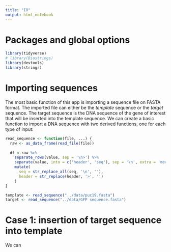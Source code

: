 ```yaml
---
title: "IO"
output: html_notebook
---
```


# Packages and global options

```r
library(tidyverse)
# library(Biostrings)
library(devtools)
library(stringr)
```


# Importing sequences

The most basic function of this app is importing a sequence file on FASTA format. The imported file can either be the *template* sequence or the *target* sequence. The target sequence is the DNA sequence of the gene of interest that will be inserted into the template sequence. We can create a basic function to import a DNA sequence with two derived functions, one for each type of input:

```r
read_sequence <- function(file, ...) {
  raw <- as_data_frame(read_file(file))
  
  df <-raw %>%
    separate_rows(value, sep = '\n>') %>%
    separate(value, into = c('header', 'seq'), sep = '\n', extra = 'merge') %>%
    mutate(
      seq = str_replace_all(seq, '\n', ''),
      header = str_replace(header, '>', '')
    )
}

template <- read_sequence("../data/puc19.fasta")
target <- read_sequence("../data/GFP sequence.fasta")
```

# Case 1: insertion of target sequence into template 

We can 


